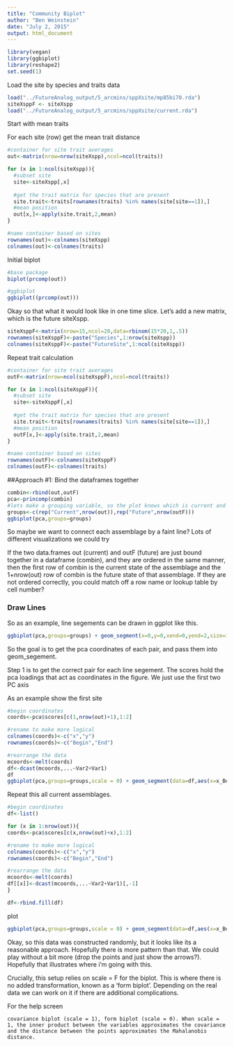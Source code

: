 ```yaml
---
title: "Community Biplot"
author: "Ben Weinstein"
date: "July 2, 2015"
output: html_document
---
```


```r
library(vegan)
library(ggbiplot)
library(reshape2)
set.seed(1)
```

Load the site by species and traits data
```r
load("../FutureAnalog_output/5_arcmins/sppXsite/mp85bi70.rda")
siteXsppF <- siteXspp
load("../FutureAnalog_output/5_arcmins/sppXsite/current.rda")
```
Start with mean traits

For each site (row) get the mean trait distance

```r

#container for site trait averages
out<-matrix(nrow=nrow(siteXspp),ncol=ncol(traits))

for (x in 1:ncol(siteXspp)){
  #subset site
  site<-siteXspp[,x]
  
  #get the trait matrix for species that are present
  site.trait<-traits[rownames(traits) %in% names(site[site==1]),]
  #mean position
  out[x,]<-apply(site.trait,2,mean)
}

#name container based on sites
rownames(out)<-colnames(siteXspp)
colnames(out)<-colnames(traits)

```

Initial biplot

```r
#base package
biplot(prcomp(out))

#ggbiplot
ggbiplot((prcomp(out)))
```

Okay so that what it would look like in one time slice. Let's add a new matrix, which is the future siteXspp. 


```r
siteXsppF<-matrix(nrow=15,ncol=20,data=rbinom(15*20,1,.5))
rownames(siteXsppF)<-paste("Species",1:nrow(siteXspp))
colnames(siteXsppF)<-paste("FutureSite",1:ncol(siteXspp))
```

Repeat trait calculation

```r
#container for site trait averages
outF<-matrix(nrow=ncol(siteXsppF),ncol=ncol(traits))

for (x in 1:ncol(siteXsppF)){
  #subset site
  site<-siteXsppF[,x]
  
  #get the trait matrix for species that are present
  site.trait<-traits[rownames(traits) %in% names(site[site==1]),]
  #mean position
  outF[x,]<-apply(site.trait,2,mean)
}

#name container based on sites
rownames(outF)<-colnames(siteXsppF)
colnames(outF)<-colnames(traits)
```

##Approach #1: Bind the dataframes together
```r
combin<-rbind(out,outF)
pca<-princomp(combin)
#lets make a grouping variable, so the plot knows which is current and which is future
groups<-c(rep("Current",nrow(out)),rep("Future",nrow(outF)))
ggbiplot(pca,groups=groups)
```

So maybe we want to connect each assemblage by a faint line? Lots of different visualizations we could try

If the two data.frames out (current) and outF (future) are just bound together in a dataframe (combin), and they are ordered in the same manner, then the first row of combin is the current state of the assemblage and the 1+nrow(out) row of combin is the future state of that assemblage. If they are not ordered correctly, you could match off a row name or lookup table by cell number?

### Draw Lines
So as an example, line segements can be drawn in ggplot like this.
```r
ggbiplot(pca,groups=groups) + geom_segment(x=0,y=0,xend=0,yend=2,size=1)
```

So the goal is to get the pca coordinates of each pair, and pass them into geom_segement.

Step 1 is to get the correct pair for each line segement. The scores hold the pca loadings that act as coordinates in the figure. We just use the first two PC axis

As an example show the first site
```r
#begin coordinates
coords<-pca$scores[c(1,nrow(out)+1),1:2]

#rename to make more logical
colnames(coords)<-c("x","y")
rownames(coords)<-c("Begin","End")

#rearrange the data
mcoords<-melt(coords)
df<-dcast(mcoords,...~Var2+Var1)
df
ggbiplot(pca,groups=groups,scale = 0) + geom_segment(data=df,aes(x=x_Begin,y=y_Begin,xend=x_End,yend=y_End),size=.1,alpha=.5, arrow = arrow(length = unit(0.5,"cm")))
```

Repeat this all current assemblages.

```r
#begin coordinates
df<-list()

for (x in 1:nrow(out)){
coords<-pca$scores[c(x,nrow(out)+x),1:2]

#rename to make more logical
colnames(coords)<-c("x","y")
rownames(coords)<-c("Begin","End")

#rearrange the data
mcoords<-melt(coords)
df[[x]]<-dcast(mcoords,...~Var2+Var1)[,-1]
}

df<-rbind.fill(df)
```

plot

```r
ggbiplot(pca,groups=groups,scale = 0) + geom_segment(data=df,aes(x=x_Begin,y=y_Begin,xend=x_End,yend=y_End),size=.1,alpha=.2, arrow = arrow(length = unit(0.5,"cm"))) + theme_bw()
```

Okay, so this data was constructed randomly, but it looks like its a reasonable approach. Hopefully there is more pattern than that. We could play without a bit more (drop the points and just show the arrows?). Hopefully that illustrates where i'm going with this.

Crucially, this setup relies on scale = F for the biplot. This is where there is no added transformation, known as a 'form biplot'. Depending on the real data we can work on it if there are additional complications.

For the help screen 

```
covariance biplot (scale = 1), form biplot (scale = 0). When scale = 1, the inner product between the variables approximates the covariance and the distance between the points approximates the Mahalanobis distance.
```